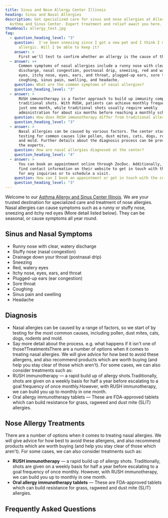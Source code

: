 ```yaml
---
title: Sinus and Nose Allergy Center Illinois
heading: Sinus and Nasal Allergies
description: Get specialized care for sinus and nose allergies at Allergy,
  Asthma and Sinus Center. Expert treatment and relief await you here.
thumbnail: allergy_test.jpg
faq:
  - question_heading_level: "3"
    question:  I've been sneezing since I got a new pet and I think I may be
      allergic. Will I be able to keep it?
    answer: >
      First we'll test to confirm whether an allergy is the cause of this. Whilst the easiest method of dealing with this allergy may be to find a new home for your pet, it is often possible to manage your allergy.
  - answer: >+
      Common symptoms of nasal allergies include a runny nose with clear
      discharge, nasal congestion, postnasal drip, sneezing, red and watery
      eyes, itchy nose, eyes, ears, and throat, plugged-up ears, sore throat,
      coughing, sinus pain, swelling, and headache.
    question: What are the common symptoms of nasal allergies?
    question_heading_level: "3"
  - answer: >
      RUSH immunotherapy is a faster approach to build up immunity compared to
      traditional shots. With RUSH, patients can achieve monthly frequency in
      just one month, while traditional shots usually require weekly
      administration for about six months before reaching a monthly schedule.
    question: How does RUSH immunotherapy differ from traditional allergy shots?
    question_heading_level: "3"
  - answer: >
      Nasal allergies can be caused by various factors. The center starts by
      testing for common causes like pollen, dust mites, cats, dogs, rodents,
      and mold. Further details about the diagnosis process can be provided by
      the experts.
    question: How are nasal allergies diagnosed at the center?
    question_heading_level: "4"
  - answer: >
      You can book an appointment online through ZocDoc. Additionally, you can
      find contact information on their website to get in touch with their team
      for any inquiries or to schedule a visit.
    question: How can I book an appointment or get in touch with the center?
    question_heading_level: "3"
---
```

Welcome to our [Asthma Allergy and Sinus Center Illinois](/). We are your trusted destination for specialized care and treatment of nose allergies. Nasal allergies can cause symptoms such as a runny or stuffy nose, sneezing and itchy red eyes (More detail listed below). They can be seasonal, or cause symptoms all year round.

<ButtonList />

## Sinus and Nasal Symptoms

- Runny nose with clear, watery discharge
- Stuffy nose (nasal congestion)
- Drainage down your throat (postnasal drip)
- Sneezing
- Red, watery eyes
- Itchy nose, eyes, ears, and throat
- Plugged-up ears (ear congestion)
- Sore throat
- Coughing
- Sinus pain and swelling
- Headache

## Diagnosis

- Nasal allergies can be caused by a range of factors, so we start of by testing for the most common causes, including pollen, dust mites, cats, dogs, rodents and mold.
- Say more detail about the process. e.g. what happens if it isn't one of those?TreatmentsThere are a number of options when it comes to treating nasal allergies. We will give advice for how best to avoid these allergens, and also recommend products which are worth buying (and help you stay clear of those which aren't). For some cases, we can also consider treatments such as:
- RUSH immunotherapy — a rapid build up of allergy shots.Traditionally, shots are given on a weekly basis for half a year before escalating to a goal frequency of once monthly.However, with RUSH immunotherapy, we can build you up to monthly in one month.
- Oral allergy immunotherapy tablets — These are FDA-approved tablets which can build resistance for grass, ragweed and dust mite (SLIT) allergies.

## Nose Allergy Treatments

There are a number of options when it comes to treating nasal allergies. We will give advice for how best to avoid these allergens, and also recommend products which are worth buying (and help you stay clear of those which aren't). For some cases, we can also consider treatments such as:

- **RUSH immunotherapy** — a rapid build up of allergy shots. Traditionally, shots are given on a weekly basis for half a year before escalating to a goal frequency of once monthly. However, with RUSH immunotherapy, we can build you up to monthly in one month.
- **Oral allergy immunotherapy tablets** — These are FDA-approved tablets which can build resistance for grass, ragweed and dust mite (SLIT) allergies.

<ContactBanner />

## Frequently Asked Questions




